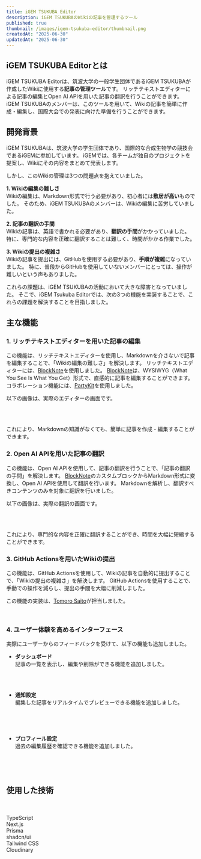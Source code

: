 ```yaml
---
title: iGEM TSUKUBA Editor
description: iGEM TSUKUBAのWikiの記事を管理するツール
published: true
thumbnail: /images/igem-tsukuba-editor/thumbnail.png
createdAt: "2025-06-30"
updatedAt: "2025-06-30"
---
```


## iGEM TSUKUBA Editorとは

iGEM TSUKUBA Editorは、筑波大学の一般学生団体であるiGEM TSUKUBAが作成したWikiに使用する**記事の管理ツール**です。
リッチテキストエディターによる記事の編集とOpen AI APIを用いた記事の翻訳を行うことができます。
iGEM TSUKUBAのメンバーは、このツールを用いて、Wikiの記事を簡単に作成・編集し、国際大会での発表に向けた準備を行うことができます。

## 開発背景

iGEM TSUKUBAは、筑波大学の学生団体であり、国際的な合成生物学の競技会であるiGEMに参加しています。
iGEMでは、各チームが独自のプロジェクトを提案し、Wikiにその内容をまとめて発表します。

しかし、このWikiの管理は3つの問題点を抱えていました。

**1. Wikiの編集の難しさ** <br/>
Wikiの編集は、Markdown形式で行う必要があり、初心者には**敷居が高い**ものでした。
そのため、iGEM TSUKUBAのメンバーは、Wikiの編集に苦労していました。

**2. 記事の翻訳の手間** <br/>
Wikiの記事は、英語で書かれる必要があり、**翻訳の手間**がかかっていました。
特に、専門的な内容を正確に翻訳することは難しく、時間がかかる作業でした。

**3. Wikiの提出の複雑さ** <br/>
Wikiの記事を提出には、GitHubを使用する必要があり、**手順が複雑**になっていました。
特に、普段からGitHubを使用していないメンバーにとっては、操作が難しいという声もありました。

これらの課題は、iGEM TSUKUBAの活動において大きな障害となっていました。
そこで、iGEM Tsukuba Editorでは、次の3つの機能を実装することで、これらの課題を解決することを目指しました。

## 主な機能

### 1. リッチテキストエディターを用いた記事の編集

この機能は、リッチテキストエディターを使用し、Markdownを介さないで記事を編集することで、「Wikiの編集の難しさ」を解決します。
リッチテキストエディターには、[BlockNote](https://www.blocknotejs.org)を使用しました。
[BlockNote](https://www.blocknotejs.org)は、WYSIWYG（What You See Is What You Get）形式で、直感的に記事を編集することができます。
コラボレーション機能には、[PartyKit](https://www.partykit.io)を使用しました。

以下の画像は、実際のエディターの画面です。

<br />

<Mockup title="editor" src="/images/igem-tsukuba-editor/editor.png" />

<br />

これにより、Markdownの知識がなくても、簡単に記事を作成・編集することができます。

### 2. Open AI APIを用いた記事の翻訳

この機能は、Open AI APIを使用して、記事の翻訳を行うことで、「記事の翻訳の手間」を解決します。
[BlockNote](https://www.blocknotejs.org/)のカスタムブロックからMarkdown形式に変換し、Open AI APIを使用して翻訳を行います。
Markdownを解析し、翻訳すべきコンテンツのみを対象に翻訳を行いました。

以下の画像は、実際の翻訳の画面です。

<br />

<Mockup title="translator" src="/images/igem-tsukuba-editor/translator.png" />

<br />

これにより、専門的な内容を正確に翻訳することができ、時間を大幅に短縮することができます。

### 3. GitHub Actionsを用いたWikiの提出

この機能は、GitHub Actionsを使用して、Wikiの記事を自動的に提出することで、「Wikiの提出の複雑さ」を解決します。
GitHub Actionsを使用することで、手動での操作を減らし、提出の手間を大幅に削減しました。

この機能の実装は、[Tomoro Saito](https://github.com/Tomoro0726)が担当しました。

<br />

### 4. ユーザー体験を高めるインターフェース

実際にユーザーからのフィードバックを受けて、以下の機能も追加しました。

- **ダッシュボード** <br/>
  記事の一覧を表示し、編集や削除ができる機能を追加しました。

  <br />

  <Mockup title="igem-tsukuba-editor.com" src="/images/igem-tsukuba-editor/dashboard.png" />

  <br />

- **通知設定** <br/>
  編集した記事をリアルタイムでプレビューできる機能を追加しました。

  <br />

  <Mockup
    title="igem-tsukuba-editor.com"
    src="/images/igem-tsukuba-editor/notifications.png"
  />

  <br />

- **プロフィール設定** <br/>
  過去の編集履歴を確認できる機能を追加しました。

  <br />

  <Mockup
    title="igem-tsukuba-editor.com"
    src="/images/igem-tsukuba-editor/profile.png"
  />

  <br />

## 使用した技術

<br />
<br />

<div className="grid grid-cols-3 gap-16 px-6 md:grid-cols-6 md:px-4">
  <div className="flex flex-col items-center space-y-2">
    <Icon name="typescript" className="size-16 dark:fill-white" />
    <span className="font-semibold whitespace-nowrap">TypeScript</span>
  </div>
  <div className="flex flex-col items-center space-y-2">
    <Icon name="nextdotjs" className="size-16 dark:fill-white" />
    <span className="font-semibold whitespace-nowrap">Next.js</span>
  </div>
  <div className="flex flex-col items-center space-y-2">
    <Icon name="prisma" className="size-16 dark:fill-white" />
    <span className="font-semibold whitespace-nowrap">Prisma</span>
  </div>
  <div className="flex flex-col items-center space-y-2">
    <Icon name="shadcnui" className="size-16 dark:fill-white" />
    <span className="font-semibold whitespace-nowrap">shadcn/ui</span>
  </div>
  <div className="flex flex-col items-center space-y-2">
    <Icon name="tailwindcss" className="size-16 dark:fill-white" />
    <span className="font-semibold whitespace-nowrap">Tailwind CSS</span>
  </div>
  <div className="flex flex-col items-center space-y-2">
    <Icon name="cloudinary" className="size-16 dark:fill-white" />
    <span className="font-semibold whitespace-nowrap">Cloudinary</span>
  </div>
</div>